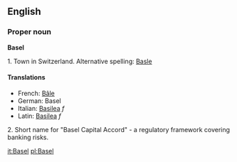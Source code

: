 ==English==
===Proper noun===
'''Basel'''

1. Town in Switzerland.  Alternative spelling: [[Basle]]

====Translations====
*French: [[Bâle]]
*German: Basel
*Italian: [[Basilea]] ''f''
*Latin: [[Basilea]] ''f''

2. Short name for "Basel Capital Accord" - a regulatory framework covering banking risks.

[[it:Basel]]
[[pl:Basel]]